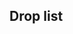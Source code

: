 ==Drop list==
{{Section}}
{{Map/Drops
|regular = true
|no_legend = true
|filter_button = true
|nodes = A,B,E,G,K,M
|boss = M
|Akagi:M/{S:2.65%  A:2.63%  B:1.07%}
|Arare:A/{S:0.97%  A:0.67%}, B/{S:1.09%  A:0.94%}, E/{S:1.00%  A:0.73%}, G/{A:0.75%  B:0.76%}, K/{S:0.05%  A:0.92%  B:2.50%}
|Arashio:A/{S:0.97%  A:0.74%}, B/{S:1.24%  A:0.96%}, E/{S:0.97%  A:0.77%}, G/{S:0.22%  A:0.77%  B:0.69%}, K/{S:0.37%  A:1.20%  B:0.50%}
|Asashio:A/{S:0.98%  A:0.70%}, B/{S:1.11%  A:0.91%}, E/{S:1.03%  A:0.86%}, G/{S:0.78%  A:0.75%  B:0.26%}, K/{S:0.90%  A:1.11%}
|Ashigara:A/{S:2.98%  A:0.70%}, B/{S:3.29%  A:1.56%}, E/{S:2.94%  A:1.08%}, G/{S:2.91%  A:1.36%}, K/{S:4.00%  A:1.48%}, M/{A:1.47%  B:4.12%}
|Atago:A/{S:0.34%}, B/{S:1.17%}, E/{S:1.07%}, G/{S:0.99%}, K/{S:1.41%}, M/{A:3.46%  B:3.13%}
|Chikuma:A/{S:0.69%}, B/{S:1.15%}, E/{S:1.05%}, G/{S:0.96%}, K/{S:0.95%}, M/{S:1.66%  A:3.25%  B:1.48%}
|Chitose:A/{S:0.99%  A:0.63%}, B/{S:1.08%  A:0.89%}, E/{S:1.04%  A:0.69%}, G/{S:0.94%  A:0.76%}, K/{S:1.01%  A:0.65%}, M/{B:2.31%}
|Chiyoda:A/{S:0.96%  A:0.66%}, B/{S:1.21%  A:0.56%}, E/{S:0.98%  A:0.70%}, G/{S:0.98%  A:0.66%}, K/{S:0.88%  A:1.01%}, M/{B:2.88%}
|Choukai:A/{S:1.98%  A:0.35%}, B/{S:2.16%  A:0.87%}, E/{S:2.07%  A:0.81%}, G/{S:1.93%  A:1.27%}, K/{S:2.25%  A:1.48%}, M/{A:1.52%  B:3.54%}
|Fusou:G/{S:0.79%}, K/{S:0.95%}, M/{S:6.61%  A:6.75%  B:5.35%}
|Haguro:A/{S:1.95%}, B/{S:2.15%  A:0.71%}, E/{S:2.03%  A:0.88%}, G/{S:1.93%  A:0.76%}, K/{S:2.54%  A:0.83%}, M/{A:1.63%  B:4.94%}
|Hamakaze:M/{S:2.35%}
|Haruna:M/{S:4.88%  A:3.76%  B:1.98%}
|Hatsuyuki:A/{S:0.97%  A:0.68%}, B/{S:1.17%  A:0.87%}, E/{S:0.42%  A:0.60%  B:0.92%}, G/{A:0.72%  B:0.80%}, K/{A:1.29%  B:0.50%}
|Hiei:M/{S:4.91%  A:3.96%  B:1.81%}
|Hiryuu:M/{S:1.62%  A:1.62%}
|Hiyou:A/{S:0.99%}, B/{S:1.06%}, E/{S:1.06%}, G/{S:0.95%  A:0.68%}, K/{S:1.01%  A:1.20%}, M/{B:2.47%}
|Hyuuga:G/{S:0.56%}, K/{S:0.50%}, M/{S:3.97%  A:1.72%  B:1.81%}
|I-168:A/{S:0.68%}, B/{S:1.16%}, E/{S:1.05%}, G/{S:0.99%}, K/{S:0.90%}, M/{S:1.64%}
|Ise:G/{S:0.38%}, K/{S:0.24%}, M/{S:4.90%  A:1.68%  B:1.56%}
|Isonami:A/{S:0.96%  A:0.72%}, B/{S:0.44%  A:0.82%  B:0.93%}, E/{A:0.80%  B:1.25%}, G/{A:0.77%  B:0.63%}, K/{A:0.65%  B:1.00%}
|Isuzu:A/{S:0.98%  A:0.75%}, B/{S:1.02%  A:0.73%}, E/{S:1.04%  A:0.99%}, G/{S:0.98%  A:0.79%}, K/{S:1.06%  A:0.65%}
|Jintsuu:A/{S:0.99%  A:0.69%}, B/{S:1.20%  A:0.76%}, E/{S:1.03%  A:0.70%}, G/{S:0.99%  A:0.73%}, K/{S:1.03%  A:1.20%}
|Junyou:A/{S:0.99%}, B/{S:1.23%}, E/{S:0.98%}, G/{S:0.95%  A:0.78%}, K/{S:1.33%  A:0.46%}, M/{B:3.37%}
|Kaga:M/{S:5.62%  A:4.39%  B:1.15%}
|Kagerou:A/{S:0.99%  A:0.67%}, B/{S:1.12%  A:0.51%}, E/{S:0.96%  A:0.82%}, G/{S:0.98%  A:0.76%}, K/{S:1.19%  A:1.01%}
|Kasumi:A/{S:0.98%  A:0.74%}, B/{S:1.06%  A:0.87%}, E/{S:0.72%  A:0.68%  B:0.59%}, G/{A:0.78%  B:0.99%}, K/{A:1.20%  B:0.50%}
|Kinugasa:M/{S:3.25%  A:3.29%}
|Kirishima:M/{S:4.91%  A:3.42%  B:1.40%}
|Kiso:A/{S:0.98%  A:0.65%}, B/{S:1.05%  A:0.91%}, E/{S:1.00%  A:0.69%}, G/{S:0.98%  A:0.77%}, K/{S:1.01%  A:0.92%}
|Kitakami:E/{S:0.58%}, G/{S:0.97%}, K/{S:0.93%}
|Kongou:M/{S:4.87%  A:4.93%  B:1.73%}
|Kuma:A/{S:0.99%}, B/{S:1.25%}, E/{S:0.98%}, G/{S:0.97%}, K/{S:1.14%}
|Kuroshio:A/{S:0.99%  A:0.70%}, B/{S:1.06%  A:0.89%}, E/{S:0.95%  A:0.75%}, G/{S:0.97%  A:0.86%}, K/{S:1.22%  A:0.65%}
|Maikaze:B/{S:0.52%}, E/{S:1.00%}, G/{S:0.97%}, K/{S:1.09%}, M/{S:1.64%  A:1.52%}
|Maya:A/{S:1.93%  A:0.37%}, B/{S:2.41%  A:0.84%}, E/{S:1.97%  A:0.80%}, G/{S:1.94%  A:1.24%}, K/{S:2.09%  A:1.11%}, M/{A:1.65%  B:2.63%}
|Michishio:A/{S:0.98%  A:0.67%}, B/{S:1.17%  A:1.00%}, E/{S:1.04%  A:0.76%}, G/{S:0.41%  A:0.73%  B:0.47%}, K/{S:0.74%  A:0.65%}
|Miyuki:A/{S:0.97%  A:0.75%}, B/{S:0.91%  A:0.78%  B:0.59%}, E/{S:0.13%  A:0.77%  B:0.92%}, G/{A:0.73%  B:0.56%}, K/{A:0.55%  B:0.50%}
|Mogami:A/{S:0.98%}, B/{S:1.24%}, E/{S:1.00%}, G/{S:0.99%  A:0.23%}, K/{S:1.22%}, M/{S:3.30%  A:5.10%  B:2.39%}
|Murakumo:A/{S:0.98%  A:0.69%}, B/{S:0.25%  A:0.93%  B:1.10%}, E/{A:0.88%  B:0.59%}, G/{A:0.76%  B:0.60%}, K/{A:1.38%  B:0.50%}
|Mutsu:G/{S:0.18%}, M/{S:1.64%}
|Myoukou:A/{S:0.69%}, B/{S:1.04%}, E/{S:1.02%}, G/{S:0.97%}, K/{S:1.11%}, M/{A:1.59%  B:3.62%}
|Nachi:A/{S:2.96%  A:0.70%}, B/{S:3.38%  A:1.00%}, E/{S:2.95%  A:1.38%}, G/{S:2.92%  A:1.39%}, K/{S:3.74%  A:1.75%}, M/{A:1.67%  B:4.69%}
|Nagato:M/{S:0.61%}
|Naka:A/{S:0.95%  A:0.76%}, B/{S:1.22%  A:0.76%}, E/{S:1.03%  A:0.61%}, G/{S:0.98%  A:0.75%}, K/{S:0.95%  A:0.65%}
|Natori:A/{S:1.00%  A:0.66%}, B/{S:1.06%  A:0.94%}, E/{S:0.98%  A:0.62%}, G/{S:0.98%  A:0.78%}, K/{S:1.19%  A:0.83%}
|Ooi:E/{S:0.28%}, G/{S:0.98%}, K/{S:0.85%}
|Ooshio:A/{S:0.98%  A:0.66%}, B/{S:1.14%  A:0.76%}, E/{S:0.90%  A:0.62%}, G/{S:0.61%  A:0.78%  B:0.69%}, K/{S:0.74%  A:1.48%}
|Ryuujou:A/{S:1.01%}, B/{S:1.07%}, E/{S:0.99%  A:0.59%}, G/{S:0.98%  A:0.69%}, K/{S:1.11%  A:0.74%}, M/{B:3.46%}
|Sendai:A/{S:0.98%}, B/{S:0.99%}, E/{S:1.06%}, G/{S:0.96%}, K/{S:1.30%}, M/{S:1.65%  A:1.61%}
|Shikinami:A/{S:0.97%  A:0.65%}, B/{S:1.19%  A:1.00%}, E/{S:0.99%  A:0.71%}, G/{S:0.99%  A:0.67%}, K/{S:1.03%  A:0.92%}
|Shiranui:A/{S:1.92%  A:1.44%}, B/{S:2.30%  A:1.66%}, E/{S:2.05%  A:1.58%}, G/{S:1.93%  A:1.53%}, K/{S:2.47%  A:1.94%}
|Shouhou:A/{S:0.98%}, B/{S:1.20%}, E/{S:1.03%  A:0.30%}, G/{S:0.93%  A:0.75%}, K/{S:1.49%  A:1.01%}, M/{A:1.78%  B:2.47%}
|Souryuu:M/{S:5.13%  A:4.81%  B:1.48%}
|Takao:B/{S:0.84%}, E/{S:0.97%}, G/{S:0.95%}, K/{S:1.27%}, M/{A:3.19%  B:4.03%}
|Tama:A/{S:0.99%  A:0.69%}, B/{S:1.07%  A:1.02%}, E/{S:1.04%  A:0.67%}, G/{S:0.97%  A:0.76%}, K/{S:1.17%  A:0.83%}
|Tatsuta:A/{S:0.97%  A:0.71%}, B/{S:1.22%  A:0.98%}, E/{S:0.99%  A:0.77%}, G/{S:0.98%  A:0.79%}, K/{S:1.38%  A:1.29%}
|Tenryuu:A/{S:0.95%  A:0.70%}, B/{S:1.37%  A:0.84%}, E/{S:1.87%  A:0.64%}, G/{S:1.96%  A:0.75%}, K/{S:2.17%  A:1.20%}
|Tone:A/{S:0.34%}, B/{S:1.21%}, E/{S:0.99%}, G/{S:0.98%}, K/{S:1.19%}, M/{S:1.64%  A:3.35%  B:2.63%}
|Yamagumo:M/{S:0.94%}
|Yamashiro:G/{S:0.98%}, K/{S:0.80%}, M/{S:6.49%  A:6.59%  B:5.18%}
|Yayoi:M/{S:3.29%}
|Yukikaze:M/{S:1.65%}
|Yura:A/{S:0.97%  A:0.73%}, B/{S:1.13%  A:0.78%}, E/{S:0.95%  A:0.63%}, G/{S:0.96%  A:0.74%}, K/{S:1.19%  A:1.01%}
}}
{{SectionEnd}}